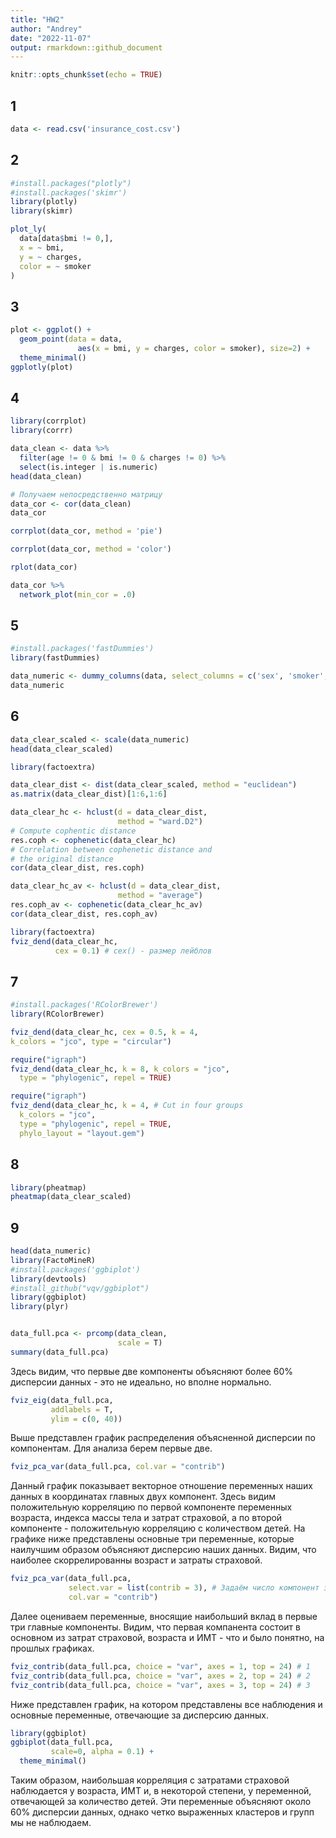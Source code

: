 ---
title: "HW2"
author: "Andrey"
date: "2022-11-07"
output: rmarkdown::github_document
---

```{r setup, include=FALSE}
knitr::opts_chunk$set(echo = TRUE)
```

## 1

```{r}
data <- read.csv('insurance_cost.csv')
```

## 2

```{r eval=FALSE}
#install.packages("plotly")
#install.packages('skimr')
library(plotly)
library(skimr)

plot_ly(
  data[data$bmi != 0,],
  x = ~ bmi,
  y = ~ charges,
  color = ~ smoker
)
```

## 3

```{r eval=FALSE}
plot <- ggplot() +
  geom_point(data = data, 
               aes(x = bmi, y = charges, color = smoker), size=2) +
  theme_minimal()
ggplotly(plot)
```

## 4

```{r eval=FALSE}
library(corrplot)
library(corrr)

data_clean <- data %>% 
  filter(age != 0 & bmi != 0 & charges != 0) %>% 
  select(is.integer | is.numeric)
head(data_clean)
```

```{r eval=FALSE}
# Получаем непосредственно матрицу
data_cor <- cor(data_clean)
data_cor
```

```{r eval=FALSE}
corrplot(data_cor, method = 'pie')
```

```{r eval=FALSE}
corrplot(data_cor, method = 'color')
```

```{r eval=FALSE}
rplot(data_cor)
```

```{r eval=FALSE}
data_cor %>% 
  network_plot(min_cor = .0)
```

## 5

```{r eval=FALSE}
#install.packages('fastDummies')
library(fastDummies)

data_numeric <- dummy_columns(data, select_columns = c('sex', 'smoker', 'region'), remove_first_dummy = TRUE) %>% select(where(is.numeric))
data_numeric
```

## 6

```{r eval=FALSE}
data_clear_scaled <- scale(data_numeric)
head(data_clear_scaled)

library(factoextra)

data_clear_dist <- dist(data_clear_scaled, method = "euclidean")
as.matrix(data_clear_dist)[1:6,1:6]

```

```{r eval=FALSE}
data_clear_hc <- hclust(d = data_clear_dist, 
                        method = "ward.D2")
# Compute cophentic distance
res.coph <- cophenetic(data_clear_hc)
# Correlation between cophenetic distance and
# the original distance
cor(data_clear_dist, res.coph)

data_clear_hc_av <- hclust(d = data_clear_dist, 
                        method = "average")
res.coph_av <- cophenetic(data_clear_hc_av)
cor(data_clear_dist, res.coph_av)


```

```{r eval=FALSE}
library(factoextra)
fviz_dend(data_clear_hc, 
          cex = 0.1) # cex() - размер лейблов
```

## 7

```{r eval=FALSE}
#install.packages('RColorBrewer')
library(RColorBrewer)

fviz_dend(data_clear_hc, cex = 0.5, k = 4,
k_colors = "jco", type = "circular")
```

```{r eval=FALSE}
require("igraph")
fviz_dend(data_clear_hc, k = 8, k_colors = "jco",
  type = "phylogenic", repel = TRUE)

```

```{r eval=FALSE}
require("igraph")
fviz_dend(data_clear_hc, k = 4, # Cut in four groups
  k_colors = "jco",
  type = "phylogenic", repel = TRUE,
  phylo_layout = "layout.gem")
```

## 8

```{r eval=FALSE}
library(pheatmap)
pheatmap(data_clear_scaled)

```

## 9

```{r eval=FALSE}
head(data_numeric)
library(FactoMineR)
#install.packages('ggbiplot')
library(devtools)
#install_github("vqv/ggbiplot")
library(ggbiplot)
library(plyr)



```

```{r eval=FALSE}
data_full.pca <- prcomp(data_clean, 
                        scale = T)
summary(data_full.pca)
```

Здесь видим, что первые две компоненты объясняют более 60% дисперсии данных - это не идеально, но вполне нормально.

```{r eval=FALSE}
fviz_eig(data_full.pca, 
         addlabels = T, 
         ylim = c(0, 40))
```

Выше представлен график распределения объясненной дисперсии по компонентам. Для анализа берем первые две.

```{r eval=FALSE}
fviz_pca_var(data_full.pca, col.var = "contrib")
```

Данный график показывает векторное отношение переменных наших данных в координатах главных двух компонент. Здесь видим положительную корреляцию по первой компоненте переменных возраста, индекса массы тела и затрат страховой, а по второй компоненте - положительную корреляцию с количеством детей. На графике ниже представлены основные три переменные, которые наилучшим образом объясняют дисперсию наших данных. Видим, что наиболее скоррелированны возраст и затраты страховой.

```{r eval=FALSE}
fviz_pca_var(data_full.pca, 
             select.var = list(contrib = 3), # Задаём число компонент здесь 
             col.var = "contrib")
```

Далее оцениваем переменные, вносящие наибольший вклад в первые три главные компоненты. Видим, что первая компанента состоит в основном из затрат страховой, возраста и ИМТ - что и было понятно, на прошлых графиках.

```{r eval=FALSE}
fviz_contrib(data_full.pca, choice = "var", axes = 1, top = 24) # 1
fviz_contrib(data_full.pca, choice = "var", axes = 2, top = 24) # 2
fviz_contrib(data_full.pca, choice = "var", axes = 3, top = 24) # 3
```

Ниже представлен график, на котором представлены все наблюдения и основные переменные, отвечающие за дисперсию данных.

```{r eval=FALSE}
library(ggbiplot)
ggbiplot(data_full.pca, 
         scale=0, alpha = 0.1) + 
  theme_minimal()
```

Таким образом, наибольшая корреляция с затратами страховой наблюдается у возраста, ИМТ и, в некоторой степени, у переменной, отвечающей за количество детей. Эти переменные объясняют около 60% дисперсии данных, однако четко выраженных кластеров и групп мы не наблюдаем.

```{r}

```

